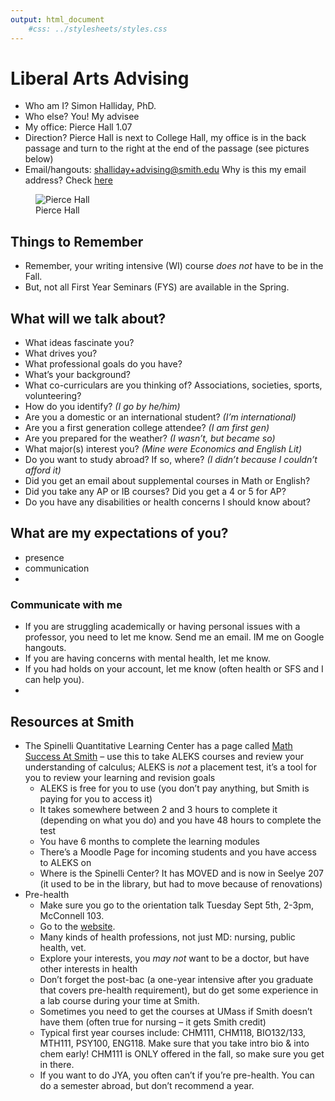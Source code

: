 ```yaml
---
output: html_document
    #css: ../stylesheets/styles.css
---
```


# Liberal Arts Advising

- Who am I? Simon Halliday, PhD. 
- Who else? You! My advisee
- My office: Pierce Hall 1.07
- Direction? Pierce Hall is next to College Hall, my office is in the back passage and turn to the right at the end of the passage (see pictures below)
- Email/hangouts: [shalliday+advising@smith.edu](shalliday+advising@smith.edu) Why is this my email address? Check [here](https://support.google.com/mail/answer/12096?hl=en)

![Pierce Hall](pierce.jpg)


## Things to Remember 

- Remember, your writing intensive (WI) course *does not* have to be in the Fall. 
- But, not all First Year Seminars (FYS) are available in the Spring. 


## What will we talk about? 

- What ideas fascinate you? 
- What drives you?
- What professional goals do you have? 
- What's your background? 
- What co-curriculars are you thinking of? Associations, societies, sports, volunteering? 
- How do you identify? *(I go by he/him)*
- Are you a domestic or an international student? *(I'm international)*
- Are you a first generation college attendee? *(I am first gen)*
- Are you prepared for the weather? *(I wasn't, but became so)*
- What major(s) interest you? *(Mine were Economics and English Lit)*
- Do you want to study abroad? If so, where? *(I didn't because I couldn't afford it)*
- Did you get an email about supplemental courses in Math or English? 
- Did you take any AP or IB courses? Did you get a 4 or 5 for AP? 
- Do you have any disabilities or health concerns I should know about? 

## What are my expectations of you? 

- presence
- communication 
- 

### Communicate with me

- If you are struggling academically or having personal issues with a professor, you need to let me know. Send me an email. IM me on Google hangouts. 
- If you are having concerns with mental health, let me know. 
- If you had holds on your account, let me know (often health or SFS and I can help you).
- 

## Resources at Smith 

- The Spinelli Quantitative Learning Center has a page called [Math Success At Smith](https://www.smith.edu/qlc/mathsuccessatsmith.html) -- use this to take ALEKS courses and review your understanding of calculus; ALEKS is *not* a placement test, it's a tool for you to review your learning and revision goals 
    - ALEKS is free for you to use (you don't pay anything, but Smith is paying for you to access it)
    - It takes somewhere between 2 and 3 hours to complete it (depending on what you do) and you have 48 hours to complete the test
    - You have 6 months to complete the learning modules 
    - There's a Moodle Page for incoming students and you have access to ALEKS on 
    - Where is the Spinelli Center? It has MOVED and is now in Seelye 207 (it used to be in the library, but had to move because of renovations)

- Pre-health
    - Make sure you go to the orientation talk Tuesday Sept 5th, 2-3pm, McConnell 103. 
    - Go to the [website](https://www.smith.edu/prehealth). 
    - Many kinds of health professions, not just MD: nursing, public health, vet. 
    - Explore your interests, you *may not* want to be a doctor, but have other interests in health
    - Don't forget the post-bac (a one-year intensive after you graduate that covers pre-health requirement), but do get some experience in a lab course during your time at Smith.  
    - Sometimes you need to get the courses at UMass if Smith doesn't have them (often true for nursing -- it gets Smith credit)
    - Typical first year courses include: CHM111, CHM118, BIO132/133, MTH111, PSY100, ENG118. Make sure that you take intro bio & into chem early! CHM111 is ONLY offered in the fall, so make sure you get in there. 
    - If you want to do JYA, you often can't if you're pre-health. You can do a semester abroad, but don't recommend a year. 